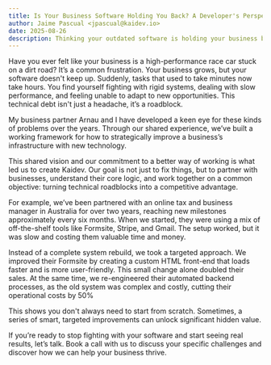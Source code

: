 ```yaml
---
title: Is Your Business Software Holding You Back? A Developer's Perspective on Unlocking Hidden Value
author: Jaime Pascual <jpascual@kaidev.io>
date: 2025-08-26
description: Thinking your outdated software is holding your business back? This post explores how Kaidev, an agency founded by two developers, partners with businesses to make strategic, iterative improvements to existing tech stacks. See a real-world case study where a simple front-end change doubled sales and back-end optimization cut costs by 50%.
---
```


Have you ever felt like your business is a high-performance race car stuck on a
dirt road? It’s a common frustration. Your business grows, but your software
doesn't keep up. Suddenly, tasks that used to take minutes now take hours. You
find yourself fighting with rigid systems, dealing with slow performance, and
feeling unable to adapt to new opportunities. This technical debt isn't just a
headache, it’s a roadblock.

My business partner Arnau and I have developed a keen eye for these kinds of
problems over the years. Through our shared experience, we’ve built a working
framework for how to strategically improve a business’s infrastructure with new
technology.

This shared vision and our commitment to a better way of working is what led us
to create Kaidev. Our goal is not just to fix things, but to partner with
businesses, understand their core logic, and work together on a common
objective: turning technical roadblocks into a competitive advantage.

For example, we’ve been partnered with an online tax and business manager in
Australia for over two years, reaching new milestones approximately every six
months. When we started, they were using a mix of off-the-shelf tools like
Formsite, Stripe, and Gmail. The setup worked, but it was slow and costing them
valuable time and money.

Instead of a complete system rebuild, we took a targeted approach. We improved
their Formsite by creating a custom HTML front-end that loads faster and is more
user-friendly. This small change alone doubled their sales. At the same time, we
re-engineered their automated backend processes, as the old system was complex
and costly, cutting their operational costs by 50%

This shows you don't always need to start from scratch. Sometimes, a series of
smart, targeted improvements can unlock significant hidden value.

If you’re ready to stop fighting with your software and start seeing real
results, let’s talk. Book a call with us to discuss your specific challenges and
discover how we can help your business thrive.

<BookAppointmentButton />

